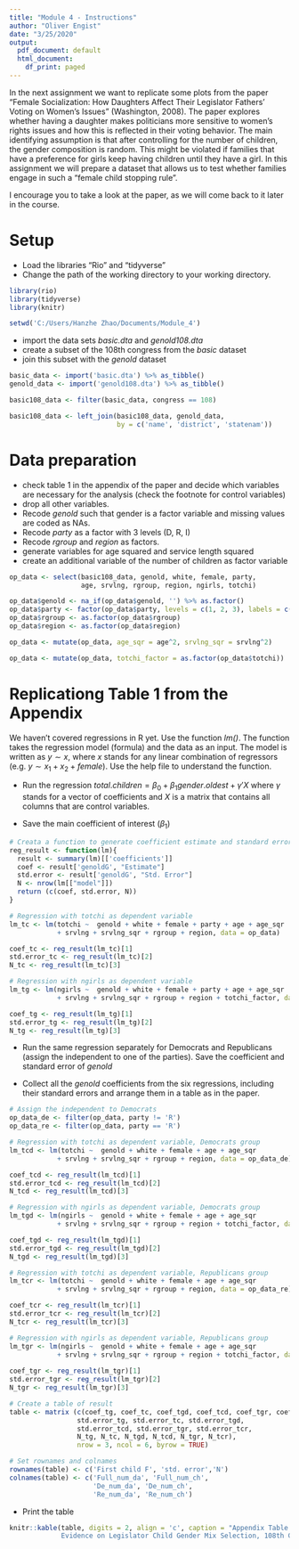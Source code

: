 ```yaml
---
title: "Module 4 - Instructions"
author: "Oliver Engist"
date: "3/25/2020"
output:
  pdf_document: default
  html_document:
    df_print: paged
---
```


In the next assignment we want to replicate some plots from the paper "Female Socialization: How Daughters Affect Their Legislator Fathers' Voting on Women's Issues" (Washington, 2008). The paper explores whether having a daughter makes politicians more sensitive to women's rights issues and how this is reflected in their voting behavior. The main identifying assumption is that after controlling for the number of children, the gender composition is random. This might be violated if families that have a preference for girls keep having children until they have a girl. In this assignment we will prepare a dataset that allows us to test whether families engage in such a "female child stopping rule".

I encourage you to take a look at the paper, as we will come back to it later in the course. 

# Setup

* Load the libraries "Rio" and "tidyverse"
* Change the path of the working directory to your working directory.

```r

library(rio)
library(tidyverse)
library(knitr)

setwd('C:/Users/Hanzhe Zhao/Documents/Module_4')
```

* import the data sets *basic.dta* and *genold108.dta*
* create a subset of the 108th congress from the *basic* dataset
* join this subset with the *genold* dataset

```r
basic_data <- import('basic.dta') %>% as_tibble()
genold_data <- import('genold108.dta') %>% as_tibble()

basic108_data <- filter(basic_data, congress == 108)

basic108_data <- left_join(basic108_data, genold_data, 
                           by = c('name', 'district', 'statenam'))
```

# Data preparation

* check table 1 in the appendix of the paper and decide which variables are necessary for the analysis (check the footnote for control variables)
* drop all other variables.
* Recode *genold* such that gender is a factor variable and missing values are coded as NAs.
* Recode *party* as a factor with 3 levels (D, R, I)
* Recode *rgroup* and *region* as factors.
* generate variables for age squared and service length squared
* create an additional variable of the number of children as factor variable

```r
op_data <- select(basic108_data, genold, white, female, party, 
                  age, srvlng, rgroup, region, ngirls, totchi)

op_data$genold <- na_if(op_data$genold, '') %>% as.factor()
op_data$party <- factor(op_data$party, levels = c(1, 2, 3), labels = c('D', 'R', 'I'))
op_data$rgroup <- as.factor(op_data$rgroup)
op_data$region <- as.factor(op_data$region)

op_data <- mutate(op_data, age_sqr = age^2, srvlng_sqr = srvlng^2)

op_data <- mutate(op_data, totchi_factor = as.factor(op_data$totchi))
```

# Replicationg Table 1 from the Appendix

We haven't covered regressions in R yet. Use the function *lm()*. The function takes the regression model (formula) and the data as an input. The model is written as $y \sim x$, where $x$ stands for any linear combination of regressors (e.g. $y \sim x_1 + x_2 + female$). Use the help file to understand the function.

* Run the regression $total.children = \beta_0 + \beta_1 gender.oldest + \gamma'X$ where $\gamma$ stands for a vector of coefficients and $X$ is a matrix that contains all columns that are control variables.\footnote{This is just a short notation instead of writing the full model with all control variables $totchi = \beta_0 + \beta_1 genold + \gamma_1 age + \gamma_2 age^2 + \gamma_3 Democrat + ... + \epsilon$ which quickly gets out of hand for large models.}

* Save the main coefficient of interest ($\beta_1$)

```r
# Creata a function to generate coefficient estimate and standard error
reg_result <- function(lm){
  result <- summary(lm)[['coefficients']]
  coef <- result['genoldG', "Estimate"]
  std.error <- result['genoldG', "Std. Error"]
  N <- nrow(lm[["model"]])
  return (c(coef, std.error, N))
}
```

```r
# Regression with totchi as dependent variable
lm_tc <- lm(totchi ~  genold + white + female + party + age + age_sqr 
            + srvlng + srvlng_sqr + rgroup + region, data = op_data)

coef_tc <- reg_result(lm_tc)[1]
std.error_tc <- reg_result(lm_tc)[2]
N_tc <- reg_result(lm_tc)[3]

# Regression with ngirls as dependent variable
lm_tg <- lm(ngirls ~  genold + white + female + party + age + age_sqr 
            + srvlng + srvlng_sqr + rgroup + region + totchi_factor, data = op_data)

coef_tg <- reg_result(lm_tg)[1]
std.error_tg <- reg_result(lm_tg)[2]
N_tg <- reg_result(lm_tg)[3]
```

* Run the same regression separately for Democrats and Republicans (assign the independent to one of the parties). Save the coefficient and standard error of *genold*

* Collect all the *genold* coefficients from the six regressions, including their standard errors and arrange them in a table as in the paper.

```r
# Assign the independent to Democrats
op_data_de <- filter(op_data, party != 'R')
op_data_re <- filter(op_data, party == 'R')

# Regression with totchi as dependent variable, Democrats group
lm_tcd <- lm(totchi ~  genold + white + female + age + age_sqr 
            + srvlng + srvlng_sqr + rgroup + region, data = op_data_de)

coef_tcd <- reg_result(lm_tcd)[1]
std.error_tcd <- reg_result(lm_tcd)[2]
N_tcd <- reg_result(lm_tcd)[3]

# Regression with ngirls as dependent variable, Democrats group
lm_tgd <- lm(ngirls ~  genold + white + female + age + age_sqr 
            + srvlng + srvlng_sqr + rgroup + region + totchi_factor, data = op_data_de)

coef_tgd <- reg_result(lm_tgd)[1]
std.error_tgd <- reg_result(lm_tgd)[2]
N_tgd <- reg_result(lm_tgd)[3]

# Regression with totchi as dependent variable, Republicans group
lm_tcr <- lm(totchi ~  genold + white + female + age + age_sqr 
            + srvlng + srvlng_sqr + rgroup + region, data = op_data_re)

coef_tcr <- reg_result(lm_tcr)[1]
std.error_tcr <- reg_result(lm_tcr)[2]
N_tcr <- reg_result(lm_tcr)[3]

# Regression with ngirls as dependent variable, Republicans group
lm_tgr <- lm(ngirls ~  genold + white + female + age + age_sqr 
            + srvlng + srvlng_sqr + rgroup + region + totchi_factor, data = op_data_re)
  
coef_tgr <- reg_result(lm_tgr)[1]
std.error_tgr <- reg_result(lm_tgr)[2]
N_tgr <- reg_result(lm_tgr)[3]
```

```r
# Create a table of result
table <- matrix (c(coef_tg, coef_tc, coef_tgd, coef_tcd, coef_tgr, coef_tcr,
                 std.error_tg, std.error_tc, std.error_tgd, 
                 std.error_tcd, std.error_tgr, std.error_tcr,
                 N_tg, N_tc, N_tgd, N_tcd, N_tgr, N_tcr),
                 nrow = 3, ncol = 6, byrow = TRUE)

# Set rownames and colnames
rownames(table) <- c('First child F', 'std. error','N') 
colnames(table) <- c('Full_num_da', 'Full_num_ch',
                     'De_num_da', 'De_num_ch', 
                     'Re_num_da', 'Re_num_ch') 
```

* Print the table
```r
knitr::kable(table, digits = 2, align = 'c', caption = "Appendix Table 1:
             Evidence on Legislator Child Gender Mix Selection, 108th Congress") 
```

